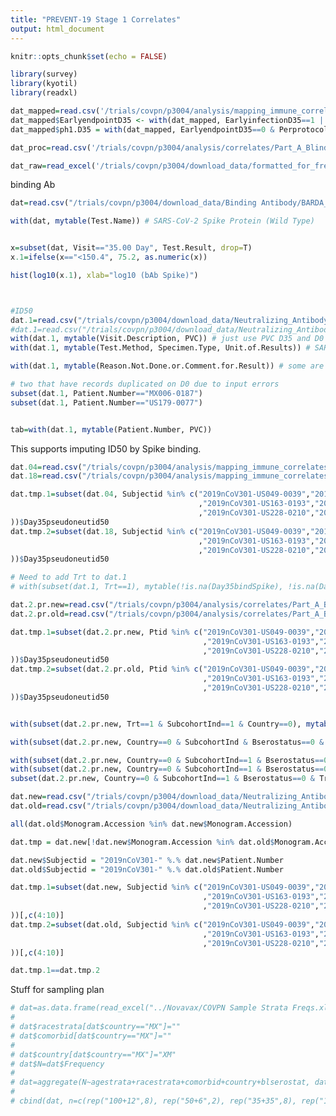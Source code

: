 ```yaml
---
title: "PREVENT-19 Stage 1 Correlates"
output: html_document
---
```


```r
knitr::opts_chunk$set(echo = FALSE)

library(survey)
library(kyotil)
library(readxl)

dat_mapped=read.csv('/trials/covpn/p3004/analysis/mapping_immune_correlates/stage1/adata/COVID_Novavax_realdata_20240305.csv')
dat_mapped$EarlyendpointD35 <- with(dat_mapped, EarlyinfectionD35==1 | (EventIndPrimaryD1==1 & EventTimePrimaryD1 < NumberdaysD1toD35 + 7),1,0)
dat_mapped$ph1.D35 = with(dat_mapped, EarlyendpointD35==0 & Perprotocol==1 & EventTimePrimaryD35 >= 7)

dat_proc=read.csv('/trials/covpn/p3004/analysis/correlates/Part_A_Blinded_Phase_Data/adata/prevent19_data_processed_20240307.csv')

dat_raw=read_excel('/trials/covpn/p3004/download_data/formatted_for_fred_hutch.xlsx')
```


binding Ab
```r
dat=read.csv("/trials/covpn/p3004/download_data/Binding Antibody/BARDA_SARS_MSD_2019nCoV2-301_Nexelis_6001_04Jan2022.csv")

with(dat, mytable(Test.Name)) # SARS-CoV-2 Spike Protein (Wild Type) 


x=subset(dat, Visit=="35.00 Day", Test.Result, drop=T)
x.1=ifelse(x=="<150.4", 75.2, as.numeric(x))

hist(log10(x.1), xlab="log10 (bAb Spike)")



#ID50
dat.1=read.csv("/trials/covpn/p3004/download_data/Neutralizing_Antibody/2019nCoV2-301_ nAB_D614G_09Mar2022.csv")
#dat.1=read.csv("/trials/covpn/p3004/download_data/Neutralizing_Antibody/2019nCoV2-301_ nAB_D614G_30Mar2022.csv")
with(dat.1, mytable(Visit.Description, PVC)) # just use PVC D35 and D0
with(dat.1, mytable(Test.Method, Specimen.Type, Unit.of.Results)) # SARS-COV-2 D614G NEUT, SERUM, 1/Dilution

with(dat.1, mytable(Reason.Not.Done.or.Comment.for.Result)) # some are "ZPABG"

# two that have records duplicated on D0 due to input errors
subset(dat.1, Patient.Number=="MX006-0187")
subset(dat.1, Patient.Number=="US179-0077")


tab=with(dat.1, mytable(Patient.Number, PVC))
```






This supports imputing ID50 by Spike binding.
```r
dat.04=read.csv("/trials/covpn/p3004/analysis/mapping_immune_correlates/stage1/adata/COVID_Novavax_realdata_20220404.csv")
dat.18=read.csv("/trials/covpn/p3004/analysis/mapping_immune_correlates/stage1/adata/COVID_Novavax_realdata_20220418.csv")

dat.tmp.1=subset(dat.04, Subjectid %in% c("2019nCoV301-US049-0039","2019nCoV301-US159-0063","2019nCoV301-US159-0135","2019nCoV301-US162-0231"
                                          ,"2019nCoV301-US163-0193","2019nCoV301-US172-0511","2019nCoV301-US200-0046","2019nCoV301-US228-0067"
                                          ,"2019nCoV301-US228-0210","2019nCoV301-US239-0100","2019nCoV301-US241-0121","2019nCoV301-US242-0118"
))$Day35pseudoneutid50
dat.tmp.2=subset(dat.18, Subjectid %in% c("2019nCoV301-US049-0039","2019nCoV301-US159-0063","2019nCoV301-US159-0135","2019nCoV301-US162-0231"
                                          ,"2019nCoV301-US163-0193","2019nCoV301-US172-0511","2019nCoV301-US200-0046","2019nCoV301-US228-0067"
                                          ,"2019nCoV301-US228-0210","2019nCoV301-US239-0100","2019nCoV301-US241-0121","2019nCoV301-US242-0118"
))$Day35pseudoneutid50

# Need to add Trt to dat.1
# with(subset(dat.1, Trt==1), mytable(!is.na(Day35bindSpike), !is.na(Day35pseudoneutid50), EventIndPrimaryD35))
```



```r
dat.2.pr.new=read.csv("/trials/covpn/p3004/analysis/correlates/Part_A_Blinded_Phase_Data/adata/prevent19_data_processed_20230928.csv")
dat.2.pr.old=read.csv("/trials/covpn/p3004/analysis/correlates/Part_A_Blinded_Phase_Data/adata/archive/prevent19_data_processed_with_riskscore_2022-04-04 time 18.05.03.csv")

dat.tmp.1=subset(dat.2.pr.new, Ptid %in% c("2019nCoV301-US049-0039","2019nCoV301-US159-0063","2019nCoV301-US159-0135","2019nCoV301-US162-0231"
                                           ,"2019nCoV301-US163-0193","2019nCoV301-US172-0511","2019nCoV301-US200-0046","2019nCoV301-US228-0067"
                                           ,"2019nCoV301-US228-0210","2019nCoV301-US239-0100","2019nCoV301-US241-0121","2019nCoV301-US242-0118"
))$Day35pseudoneutid50
dat.tmp.2=subset(dat.2.pr.old, Ptid %in% c("2019nCoV301-US049-0039","2019nCoV301-US159-0063","2019nCoV301-US159-0135","2019nCoV301-US162-0231"
                                           ,"2019nCoV301-US163-0193","2019nCoV301-US172-0511","2019nCoV301-US200-0046","2019nCoV301-US228-0067"
                                           ,"2019nCoV301-US228-0210","2019nCoV301-US239-0100","2019nCoV301-US241-0121","2019nCoV301-US242-0118"
))$Day35pseudoneutid50


with(subset(dat.2.pr.new, Trt==1 & SubcohortInd==1 & Country==0), mytable(!is.na(BbindSpike)&!is.na(Day35bindSpike), ph1.D35))

with(subset(dat.2.pr.new, Country==0 & SubcohortInd & Bserostatus==0 & Trt==1 & ph1.D35 & !is.na(BbindSpike) & !is.na(Day35bindSpike)), mytable(is.na(Day35pseudoneutid50), EventIndPrimaryD35))

with(subset(dat.2.pr.new, Country==0 & SubcohortInd==1 & Bserostatus==0 & Trt==1 & Perprotocol ), mytable(!is.na(BbindSpike)&!is.na(Day35bindSpike)) )
with(subset(dat.2.pr.new, Country==0 & SubcohortInd==1 & Bserostatus==0 & Trt==1 & Perprotocol & ph2.immuno ), mytable(ph2.D35) )
subset(dat.2.pr.new, Country==0 & SubcohortInd==1 & Bserostatus==0 & Trt==1 & Perprotocol & ph2.immuno & ph2.D35 & AnyinfectionD1==1)
```

```r
dat.new=read.csv("/trials/covpn/p3004/download_data/Neutralizing_Antibody/2019nCoV2-301_ nAB_D614G_14Apr2022.csv")
dat.old=read.csv("/trials/covpn/p3004/download_data/Neutralizing_Antibody/2019nCoV2-301_ nAB_D614G_30Mar2022.csv")

all(dat.old$Monogram.Accession %in% dat.new$Monogram.Accession)

dat.tmp = dat.new[!dat.new$Monogram.Accession %in% dat.old$Monogram.Accession, ]

dat.new$Subjectid = "2019nCoV301-" %.% dat.new$Patient.Number
dat.old$Subjectid = "2019nCoV301-" %.% dat.old$Patient.Number

dat.tmp.1=subset(dat.new, Subjectid %in% c("2019nCoV301-US049-0039","2019nCoV301-US159-0063","2019nCoV301-US159-0135","2019nCoV301-US162-0231"
                                           ,"2019nCoV301-US163-0193","2019nCoV301-US172-0511","2019nCoV301-US200-0046","2019nCoV301-US228-0067"
                                           ,"2019nCoV301-US228-0210","2019nCoV301-US239-0100","2019nCoV301-US241-0121","2019nCoV301-US242-0118"
))[,c(4:10)]
dat.tmp.2=subset(dat.old, Subjectid %in% c("2019nCoV301-US049-0039","2019nCoV301-US159-0063","2019nCoV301-US159-0135","2019nCoV301-US162-0231"
                                           ,"2019nCoV301-US163-0193","2019nCoV301-US172-0511","2019nCoV301-US200-0046","2019nCoV301-US228-0067"
                                           ,"2019nCoV301-US228-0210","2019nCoV301-US239-0100","2019nCoV301-US241-0121","2019nCoV301-US242-0118"
))[,c(4:10)]

dat.tmp.1==dat.tmp.2
```




Stuff for sampling plan 
```r
# dat=as.data.frame(read_excel("../Novavax/COVPN Sample Strata Freqs.xlsx"))
# 
# dat$racestrata[dat$country=="MX"]=""
# dat$comorbid[dat$country=="MX"]=""
# 
# dat$country[dat$country=="MX"]="XM"
# dat$N=dat$Frequency
# 
# dat=aggregate(N~agestrata+racestrata+comorbid+country+blserostat, dat, sum)
# 
# cbind(dat, n=c(rep("100+12",8), rep("50+6",2), rep("35+35",8), rep("13+13",2)))
```
